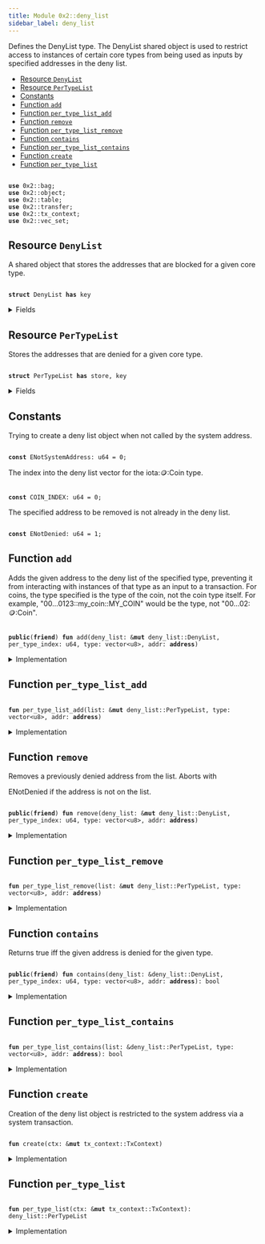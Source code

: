 ```yaml
---
title: Module 0x2::deny_list
sidebar_label: deny_list
---
```


<Link id="0x2_deny_list"/>
Defines the 
<Link to="../iota-framework/deny_list#0x2_deny_list_DenyList">DenyList</Link> type. The 
<Link to="../iota-framework/deny_list#0x2_deny_list_DenyList">DenyList</Link> shared object is used to restrict access to
instances of certain core types from being used as inputs by specified addresses in the deny
list.


-  [Resource `DenyList`](#0x2_deny_list_DenyList)
-  [Resource `PerTypeList`](#0x2_deny_list_PerTypeList)
-  [Constants](#@Constants_0)
-  [Function `add`](#0x2_deny_list_add)
-  [Function `per_type_list_add`](#0x2_deny_list_per_type_list_add)
-  [Function `remove`](#0x2_deny_list_remove)
-  [Function `per_type_list_remove`](#0x2_deny_list_per_type_list_remove)
-  [Function `contains`](#0x2_deny_list_contains)
-  [Function `per_type_list_contains`](#0x2_deny_list_per_type_list_contains)
-  [Function `create`](#0x2_deny_list_create)
-  [Function `per_type_list`](#0x2_deny_list_per_type_list)


<pre><code>
<b>use</b> <Link to="../iota-framework/bag#0x2_bag">0x2::bag</Link>;
<b>use</b> <Link to="../iota-framework/object#0x2_object">0x2::object</Link>;
<b>use</b> <Link to="../iota-framework/table#0x2_table">0x2::table</Link>;
<b>use</b> <Link to="../iota-framework/transfer#0x2_transfer">0x2::transfer</Link>;
<b>use</b> <Link to="../iota-framework/tx_context#0x2_tx_context">0x2::tx_context</Link>;
<b>use</b> <Link to="../iota-framework/vec_set#0x2_vec_set">0x2::vec_set</Link>;
</code></pre>



<Link id="0x2_deny_list_DenyList"></Link>

## Resource `DenyList`

A shared object that stores the addresses that are blocked for a given core type.


<pre><code>
<b>struct</b> <Link to="../iota-framework/deny_list#0x2_deny_list_DenyList">DenyList</Link> <b>has</b> key
</code></pre>



<details>
<summary>Fields</summary>


<dl>
<dt>

id: <Link to="../iota-framework/object#0x2_object_UID">object::UID</Link>
</dt>
<dd>

</dd>
<dt>

lists: <Link to="../iota-framework/bag#0x2_bag_Bag">bag::Bag</Link>
</dt>
<dd>
 The individual deny lists.
</dd>
</dl>


</details>

<Link id="0x2_deny_list_PerTypeList"></Link>

## Resource `PerTypeList`

Stores the addresses that are denied for a given core type.


<pre><code>
<b>struct</b> <Link to="../iota-framework/deny_list#0x2_deny_list_PerTypeList">PerTypeList</Link> <b>has</b> store, key
</code></pre>



<details>
<summary>Fields</summary>


<dl>
<dt>

id: <Link to="../iota-framework/object#0x2_object_UID">object::UID</Link>
</dt>
<dd>

</dd>
<dt>

denied_count: <Link to="../iota-framework/table#0x2_table_Table">table::Table</Link>&lt;<b>address</b>, u64&gt;
</dt>
<dd>
 Number of object types that have been banned for a given address.
 Used to quickly skip checks for most addresses.
</dd>
<dt>

denied_addresses: <Link to="../iota-framework/table#0x2_table_Table">table::Table</Link>&lt;<Link to="../move-stdlib/vector#0x1_vector">vector</Link>&lt;u8&gt;, <Link to="../iota-framework/vec_set#0x2_vec_set_VecSet">vec_set::VecSet</Link>&lt;<b>address</b>&gt;&gt;
</dt>
<dd>
 Set of addresses that are banned for a given type.
 For example with 
iota::coin::Coin: If addresses A and B are banned from using
 "0...0123::my_coin::MY_COIN", this will be "0...0123::my_coin::MY_COIN" -> \{A, B}.
</dd>
</dl>


</details>

<Link id="@Constants_0"></Link>

## Constants


<Link id="0x2_deny_list_ENotSystemAddress"></Link>

Trying to create a deny list object when not called by the system address.


<pre><code>
<b>const</b> <Link to="../iota-framework/deny_list#0x2_deny_list_ENotSystemAddress">ENotSystemAddress</Link>: u64 = 0;
</code></pre>



<Link id="0x2_deny_list_COIN_INDEX"></Link>

The index into the deny list vector for the 
iota::coin::Coin type.


<pre><code>
<b>const</b> <Link to="../iota-framework/deny_list#0x2_deny_list_COIN_INDEX">COIN_INDEX</Link>: u64 = 0;
</code></pre>



<Link id="0x2_deny_list_ENotDenied"></Link>

The specified address to be removed is not already in the deny list.


<pre><code>
<b>const</b> <Link to="../iota-framework/deny_list#0x2_deny_list_ENotDenied">ENotDenied</Link>: u64 = 1;
</code></pre>



<Link id="0x2_deny_list_add"></Link>

## Function `add`

Adds the given address to the deny list of the specified type, preventing it
from interacting with instances of that type as an input to a transaction. For coins,
the type specified is the type of the coin, not the coin type itself. For example,
"00...0123::my_coin::MY_COIN" would be the type, not "00...02::coin::Coin".


<pre><code>
<b>public</b>(<b>friend</b>) <b>fun</b> <Link to="../iota-framework/deny_list#0x2_deny_list_add">add</Link>(<Link to="../iota-framework/deny_list#0x2_deny_list">deny_list</Link>: &<b>mut</b> <Link to="../iota-framework/deny_list#0x2_deny_list_DenyList">deny_list::DenyList</Link>, per_type_index: u64, type: <Link to="../move-stdlib/vector#0x1_vector">vector</Link>&lt;u8&gt;, addr: <b>address</b>)
</code></pre>



<details>
<summary>Implementation</summary>


<pre><code>
<b>public</b>(package) <b>fun</b> <Link to="../iota-framework/deny_list#0x2_deny_list_add">add</Link>(
    <Link to="../iota-framework/deny_list#0x2_deny_list">deny_list</Link>: &<b>mut</b> <Link to="../iota-framework/deny_list#0x2_deny_list_DenyList">DenyList</Link>,
    per_type_index: u64,
    `type`: <Link to="../move-stdlib/vector#0x1_vector">vector</Link>&lt;u8&gt;,
    addr: <b>address</b>,
) \{
    <b>let</b> bag_entry: &<b>mut</b> <Link to="../iota-framework/deny_list#0x2_deny_list_PerTypeList">PerTypeList</Link> = &<b>mut</b> <Link to="../iota-framework/deny_list#0x2_deny_list">deny_list</Link>.lists[per_type_index];
    bag_entry.<Link to="../iota-framework/deny_list#0x2_deny_list_per_type_list_add">per_type_list_add</Link>(`type`, addr)
}
</code></pre>



</details>

<Link id="0x2_deny_list_per_type_list_add"></Link>

## Function `per_type_list_add`



<pre><code>
<b>fun</b> <Link to="../iota-framework/deny_list#0x2_deny_list_per_type_list_add">per_type_list_add</Link>(list: &<b>mut</b> <Link to="../iota-framework/deny_list#0x2_deny_list_PerTypeList">deny_list::PerTypeList</Link>, type: <Link to="../move-stdlib/vector#0x1_vector">vector</Link>&lt;u8&gt;, addr: <b>address</b>)
</code></pre>



<details>
<summary>Implementation</summary>


<pre><code>
<b>fun</b> <Link to="../iota-framework/deny_list#0x2_deny_list_per_type_list_add">per_type_list_add</Link>(
    list: &<b>mut</b> <Link to="../iota-framework/deny_list#0x2_deny_list_PerTypeList">PerTypeList</Link>,
    `type`: <Link to="../move-stdlib/vector#0x1_vector">vector</Link>&lt;u8&gt;,
    addr: <b>address</b>,
) \{
    <b>if</b> (!list.denied_addresses.<Link to="../iota-framework/deny_list#0x2_deny_list_contains">contains</Link>(`type`)) \{
        list.denied_addresses.<Link to="../iota-framework/deny_list#0x2_deny_list_add">add</Link>(`type`, <Link to="../iota-framework/vec_set#0x2_vec_set_empty">vec_set::empty</Link>());
    };
    <b>let</b> denied_addresses = &<b>mut</b> list.denied_addresses[`type`];
    <b>let</b> already_denied = denied_addresses.<Link to="../iota-framework/deny_list#0x2_deny_list_contains">contains</Link>(&addr);
    <b>if</b> (already_denied) <b>return</b>;

    denied_addresses.insert(addr);
    <b>if</b> (!list.denied_count.<Link to="../iota-framework/deny_list#0x2_deny_list_contains">contains</Link>(addr)) \{
        list.denied_count.<Link to="../iota-framework/deny_list#0x2_deny_list_add">add</Link>(addr, 0);
    };
    <b>let</b> denied_count = &<b>mut</b> list.denied_count[addr];
    *denied_count = *denied_count + 1;
}
</code></pre>



</details>

<Link id="0x2_deny_list_remove"></Link>

## Function `remove`

Removes a previously denied address from the list.
Aborts with 
<Link to="../iota-framework/deny_list#0x2_deny_list_ENotDenied">ENotDenied</Link> if the address is not on the list.


<pre><code>
<b>public</b>(<b>friend</b>) <b>fun</b> <Link to="../iota-framework/deny_list#0x2_deny_list_remove">remove</Link>(<Link to="../iota-framework/deny_list#0x2_deny_list">deny_list</Link>: &<b>mut</b> <Link to="../iota-framework/deny_list#0x2_deny_list_DenyList">deny_list::DenyList</Link>, per_type_index: u64, type: <Link to="../move-stdlib/vector#0x1_vector">vector</Link>&lt;u8&gt;, addr: <b>address</b>)
</code></pre>



<details>
<summary>Implementation</summary>


<pre><code>
<b>public</b>(package) <b>fun</b> <Link to="../iota-framework/deny_list#0x2_deny_list_remove">remove</Link>(
    <Link to="../iota-framework/deny_list#0x2_deny_list">deny_list</Link>: &<b>mut</b> <Link to="../iota-framework/deny_list#0x2_deny_list_DenyList">DenyList</Link>,
    per_type_index: u64,
    `type`: <Link to="../move-stdlib/vector#0x1_vector">vector</Link>&lt;u8&gt;,
    addr: <b>address</b>,
) \{
    <Link to="../iota-framework/deny_list#0x2_deny_list_per_type_list_remove">per_type_list_remove</Link>(&<b>mut</b> <Link to="../iota-framework/deny_list#0x2_deny_list">deny_list</Link>.lists[per_type_index], `type`, addr)
}
</code></pre>



</details>

<Link id="0x2_deny_list_per_type_list_remove"></Link>

## Function `per_type_list_remove`



<pre><code>
<b>fun</b> <Link to="../iota-framework/deny_list#0x2_deny_list_per_type_list_remove">per_type_list_remove</Link>(list: &<b>mut</b> <Link to="../iota-framework/deny_list#0x2_deny_list_PerTypeList">deny_list::PerTypeList</Link>, type: <Link to="../move-stdlib/vector#0x1_vector">vector</Link>&lt;u8&gt;, addr: <b>address</b>)
</code></pre>



<details>
<summary>Implementation</summary>


<pre><code>
<b>fun</b> <Link to="../iota-framework/deny_list#0x2_deny_list_per_type_list_remove">per_type_list_remove</Link>(
    list: &<b>mut</b> <Link to="../iota-framework/deny_list#0x2_deny_list_PerTypeList">PerTypeList</Link>,
    `type`: <Link to="../move-stdlib/vector#0x1_vector">vector</Link>&lt;u8&gt;,
    addr: <b>address</b>,
) \{
    <b>let</b> denied_addresses = &<b>mut</b> list.denied_addresses[`type`];
    <b>assert</b>!(denied_addresses.<Link to="../iota-framework/deny_list#0x2_deny_list_contains">contains</Link>(&addr), <Link to="../iota-framework/deny_list#0x2_deny_list_ENotDenied">ENotDenied</Link>);
    denied_addresses.<Link to="../iota-framework/deny_list#0x2_deny_list_remove">remove</Link>(&addr);
    <b>let</b> denied_count = &<b>mut</b> list.denied_count[addr];
    *denied_count = *denied_count - 1;
    <b>if</b> (*denied_count == 0) \{
        list.denied_count.<Link to="../iota-framework/deny_list#0x2_deny_list_remove">remove</Link>(addr);
    }
}
</code></pre>



</details>

<Link id="0x2_deny_list_contains"></Link>

## Function `contains`

Returns true iff the given address is denied for the given type.


<pre><code>
<b>public</b>(<b>friend</b>) <b>fun</b> <Link to="../iota-framework/deny_list#0x2_deny_list_contains">contains</Link>(<Link to="../iota-framework/deny_list#0x2_deny_list">deny_list</Link>: &<Link to="../iota-framework/deny_list#0x2_deny_list_DenyList">deny_list::DenyList</Link>, per_type_index: u64, type: <Link to="../move-stdlib/vector#0x1_vector">vector</Link>&lt;u8&gt;, addr: <b>address</b>): bool
</code></pre>



<details>
<summary>Implementation</summary>


<pre><code>
<b>public</b>(package) <b>fun</b> <Link to="../iota-framework/deny_list#0x2_deny_list_contains">contains</Link>(
    <Link to="../iota-framework/deny_list#0x2_deny_list">deny_list</Link>: &<Link to="../iota-framework/deny_list#0x2_deny_list_DenyList">DenyList</Link>,
    per_type_index: u64,
    `type`: <Link to="../move-stdlib/vector#0x1_vector">vector</Link>&lt;u8&gt;,
    addr: <b>address</b>,
): bool \{
    <Link to="../iota-framework/deny_list#0x2_deny_list_per_type_list_contains">per_type_list_contains</Link>(&<Link to="../iota-framework/deny_list#0x2_deny_list">deny_list</Link>.lists[per_type_index], `type`, addr)
}
</code></pre>



</details>

<Link id="0x2_deny_list_per_type_list_contains"></Link>

## Function `per_type_list_contains`



<pre><code>
<b>fun</b> <Link to="../iota-framework/deny_list#0x2_deny_list_per_type_list_contains">per_type_list_contains</Link>(list: &<Link to="../iota-framework/deny_list#0x2_deny_list_PerTypeList">deny_list::PerTypeList</Link>, type: <Link to="../move-stdlib/vector#0x1_vector">vector</Link>&lt;u8&gt;, addr: <b>address</b>): bool
</code></pre>



<details>
<summary>Implementation</summary>


<pre><code>
<b>fun</b> <Link to="../iota-framework/deny_list#0x2_deny_list_per_type_list_contains">per_type_list_contains</Link>(
    list: &<Link to="../iota-framework/deny_list#0x2_deny_list_PerTypeList">PerTypeList</Link>,
    `type`: <Link to="../move-stdlib/vector#0x1_vector">vector</Link>&lt;u8&gt;,
    addr: <b>address</b>,
): bool \{
    <b>if</b> (!list.denied_count.<Link to="../iota-framework/deny_list#0x2_deny_list_contains">contains</Link>(addr)) <b>return</b> <b>false</b>;

    <b>let</b> denied_count = &list.denied_count[addr];
    <b>if</b> (*denied_count == 0) <b>return</b> <b>false</b>;

    <b>if</b> (!list.denied_addresses.<Link to="../iota-framework/deny_list#0x2_deny_list_contains">contains</Link>(`type`)) <b>return</b> <b>false</b>;

    <b>let</b> denied_addresses = &list.denied_addresses[`type`];
    denied_addresses.<Link to="../iota-framework/deny_list#0x2_deny_list_contains">contains</Link>(&addr)
}
</code></pre>



</details>

<Link id="0x2_deny_list_create"></Link>

## Function `create`

Creation of the deny list object is restricted to the system address
via a system transaction.


<pre><code>
<b>fun</b> <Link to="../iota-framework/deny_list#0x2_deny_list_create">create</Link>(ctx: &<b>mut</b> <Link to="../iota-framework/tx_context#0x2_tx_context_TxContext">tx_context::TxContext</Link>)
</code></pre>



<details>
<summary>Implementation</summary>


<pre><code>
<b>fun</b> <Link to="../iota-framework/deny_list#0x2_deny_list_create">create</Link>(ctx: &<b>mut</b> TxContext) \{
    <b>assert</b>!(ctx.sender() == @0x0, <Link to="../iota-framework/deny_list#0x2_deny_list_ENotSystemAddress">ENotSystemAddress</Link>);

    <b>let</b> <b>mut</b> lists = <Link to="../iota-framework/bag#0x2_bag_new">bag::new</Link>(ctx);
    lists.<Link to="../iota-framework/deny_list#0x2_deny_list_add">add</Link>(<Link to="../iota-framework/deny_list#0x2_deny_list_COIN_INDEX">COIN_INDEX</Link>, <Link to="../iota-framework/deny_list#0x2_deny_list_per_type_list">per_type_list</Link>(ctx));
    <b>let</b> deny_list_object = <Link to="../iota-framework/deny_list#0x2_deny_list_DenyList">DenyList</Link> \{
        id: <Link to="../iota-framework/object#0x2_object_iota_deny_list_object_id">object::iota_deny_list_object_id</Link>(),
        lists,
    };
    <Link to="../iota-framework/transfer#0x2_transfer_share_object">transfer::share_object</Link>(deny_list_object);
}
</code></pre>



</details>

<Link id="0x2_deny_list_per_type_list"></Link>

## Function `per_type_list`



<pre><code>
<b>fun</b> <Link to="../iota-framework/deny_list#0x2_deny_list_per_type_list">per_type_list</Link>(ctx: &<b>mut</b> <Link to="../iota-framework/tx_context#0x2_tx_context_TxContext">tx_context::TxContext</Link>): <Link to="../iota-framework/deny_list#0x2_deny_list_PerTypeList">deny_list::PerTypeList</Link>
</code></pre>



<details>
<summary>Implementation</summary>


<pre><code>
<b>fun</b> <Link to="../iota-framework/deny_list#0x2_deny_list_per_type_list">per_type_list</Link>(ctx: &<b>mut</b> TxContext): <Link to="../iota-framework/deny_list#0x2_deny_list_PerTypeList">PerTypeList</Link> \{
    <Link to="../iota-framework/deny_list#0x2_deny_list_PerTypeList">PerTypeList</Link> \{
        id: <Link to="../iota-framework/object#0x2_object_new">object::new</Link>(ctx),
        denied_count: <Link to="../iota-framework/table#0x2_table_new">table::new</Link>(ctx),
        denied_addresses: <Link to="../iota-framework/table#0x2_table_new">table::new</Link>(ctx),
    }
}
</code></pre>



</details>
